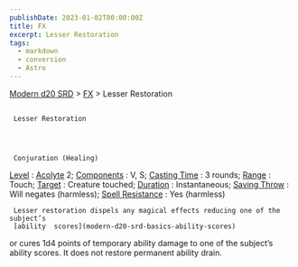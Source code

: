 ```yaml
---
publishDate: 2023-01-02T00:00:00Z
title: FX
excerpt: Lesser Restoration
tags:
  - markdown
  - conversion
  - Astro
---
```


[Modern d20 SRD](/#modernD20) > [FX](modern-d20-srd-fx-index) > Lesser Restoration

##

     Lesser Restoration




     Conjuration (Healing)

[Level](modern-d20-srd-fx-level)
:
[Acolyte](modern-d20-srd-classes-advanced-acolyte)
2;
[Components](modern-d20-srd-fx-components)
: V, S;
[Casting Time](modern-d20-srd-fx-casting-time)
: 3 rounds;
[Range](modern-d20-srd-fx-range)
: Touch;
[Target](modern-d20-srd-fx-target)
: Creature touched;
[Duration](modern-d20-srd-fx-duration)
: Instantaneous;
[Saving Throw](modern-d20-srd-basics-saving-throws)
: Will negates (harmless);
[Spell Resistance](modern-d20-srd-special-abilities-spell-resistance)
: Yes (harmless)

     Lesser restoration dispels any magical effects reducing one of the subject’s
     [ability  scores](modern-d20-srd-basics-ability-scores)
or cures 1d4 points of temporary ability damage to one of the subject’s ability scores. It does not restore permanent ability drain.
